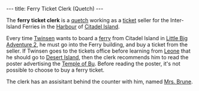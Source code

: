 ---
title: Ferry Ticket Clerk (Quetch)
---

{{Infobox Character
 |image=
 |race=Quetch
 |gender=Male
 |size=average
 |age=Adult
 |magical=no
 |lba1=
 |lba2=yes
 |alignment=neutral
 |occupation=
 |requires=
 |amount=
 |fam1=
 |fam2=
 |planet=
 |island=
 |building=
}}

The '''ferry ticket clerk''' is a [[quetch]] working as a [[ferry ticket|ticket]] seller for the Inter-Island Ferries in the [[Citadel Island harbour|Harbour]] of [[Citadel Island]].

Every time [[Twinsen]] wants to board a [[ferry]] from Citadel Island in [[Little Big Adventure 2]], he must go into the Ferry building, and buy a ticket from the seller. If Twinsen goes to the tickets office before learning from [[Leone]] that he should go to [[Desert Island]], then the clerk recommends him to read the poster advertising the [[Temple of Bu]]. Before reading the poster, it's not possible to choose to buy a ferry ticket.

The clerk has an assisitant behind the counter with him, named [[Mrs. Brune]].

<!-- remove these category links when they're all automated by categorizers...
[[Category: Citadel Island inhabitants]] -->